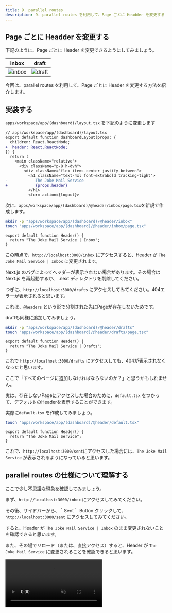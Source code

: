 ```yaml
---
title: 9. parallel routes
description: 9. parallel routes を利用して、Page ごとに Headder を変更する
---
```



## Page ごとに Headder を変更する

下記のように、Page ごとに Header を変更できるようにしてみましょう。

|inbox|draft|
|---|---|
![inbox](../../assets/parallel-routes-header-inbox.png)|![draft](../../assets/parallel-routes-header-drafts.png)

今回は、parallel routes を利用して、Page ごとに Header を変更する方法を紹介します。

## 実装する


`apps/workspace/app/(dashboard)/layout.tsx` を下記のように変更します

```diff format="tsx"
// apps/workspace/app/(dashboard)/layout.tsx
export default function dashboardLayout(props: {
  children: React.ReactNode;
+  header: React.ReactNode;
}) {
  return (
    <main className="relative">
      <div className="p-8 h-dvh">
        <div className="flex items-center justify-between">
          <h1 className="text-4xl font-extrabold tracking-tight">
-            The Joke Mail Service
+            {props.header}
          </h1>
          <form action={logout}>
```

次に、`apps/workspace/app/(dashboard)/@header/inbox/page.tsx`を新規で作成します。
  
```bash
mkdir -p "apps/workspace/app/(dashboard)/@header/inbox"
touch "apps/workspace/app/(dashboard)/@header/inbox/page.tsx"
```

```tsx
export default function Header() {
  return "The Joke Mail Service | Inbox";
}
```

この時点で、`http://localhost:3000/inbox` にアクセスすると、Header が `The Joke Mail Service | Inbox` に変更されます。

<Aside type="caution">
  Next.js のバグによってヘッダーが表示されない場合があります。その場合は Next.js を再起動するか、 .next ディレクトリを削除してください。
</Aside>

つぎに、`http://localhost:3000/drafts` にアクセスしてみてください。404エラーが表示されると思います。

これは、`@headers` という形で分割された先にPageが存在しないためです。

draftも同様に追加してみましょう。

  
```bash
mkdir -p "apps/workspace/app/(dashboard)/@header/drafts"
touch "apps/workspace/app/(dashboard)/@header/drafts/page.tsx"
```

```tsx
export default function Header() {
  return "The Joke Mail Service | Drafts";
}
```

これで `http://localhost:3000/drafts` にアクセスしても、404が表示されなくなったと思います。

ここで「すべてのページに追加しなければならないのか？」と思うかもしれません。

実は、存在しないPageにアクセスした場合のために、`default.tsx` をつかって、デフォルトのHeaderを表示することができます。

実際に`default.tsx` を作成してみましょう。

```bash
touch "apps/workspace/app/(dashboard)/@header/default.tsx"
```

```tsx
export default function Header() {
  return "The Joke Mail Service";
}
```

これで、`http://localhost:3000/sent`にアクセスした場合には、`The Joke Mail Service` が表示されるようになっていると思います。

## parallel routes の仕様について理解する

ここで少し不思議な現象を確認してみましょう。

まず、`http://localhost:3000/inbox` にアクセスしてみてください。

その後、サイドバーから、｀Sent｀ Button クリックして、`http://localhost:3000/sent` にアクセスしてみてください。

すると、Header が `The Joke Mail Service | Inbox` のまま変更されないことを確認できると思います。

また、その場でリロード（または、直接アクセス）すると、Header が `The Joke Mail Service` に変更されることを確認できると思います。

<video src={videoSrc} controls muted loop autoPlay/>

これは parallel routes の仕様です。

ソフトナビゲーション（Next Link）では、遷移先の URL と一致するサブページ(今回でいうと`@header/sent/page.tsx`)がなくても、現在のサブページを維持して遷移します。

ハードナビゲーション(ブラウザーのリロードや直接アクセスされた時) では、 URL と一致するサブページがない場合は、`default.js` が表示されます。`default.js` がない場合は、404 が表示されます。

「結局すべてのページに追加しなければならないのか？」と思うかもしれません。

`catch-all route` を使うことで解決することができます。

`catch-all route` は、`[...catchAll]/page.tsx` という形で指定することができます。どれにもマッチしない場合はこのページが表示されます。
これは、`default.tsx` よりも優先されます。

``` bash
touch apps/workspace/app/(dashboard)/@header/[...catchAll]/page.tsx
```

```tsx
//apps/workspace/app/(dashboard)/@header/[...catchAll]/page.tsx
export default function Header() {
  return "The Joke Mail Service";
}
```

これで、`http://localhost:3000/sent`にアクセスした場合には、`The Joke Mail Service` が表示されるようになっていると思います。

<Aside>
`/foo/page.tsx` は、`/foo/@children/page.tsx`であると言えます。

Next.js は、`@children`を暗黙的に追加してくれているとも考えることができます。

このように考えると、`/foo/layout.tsx` で、`props.children` にように、`props.header`が取れることが理解しやすいかなと思います。

```tsx
export default function dashboardLayout(props: {
  children: React.ReactNode;
  header: React.ReactNode;
}){ ...
```
</Aside>

## まとめ

今回は、parallel routes を利用して、Page を分割する方法を紹介しました。

parallel routes を利用することで、Layout をより柔軟に設計することができます。

## Next.js 15 rc

Next.js 15 rc では、`next@rc` を利用することで、parallel routes だけ chatch-all route を採用した場合でも引数を受け取ることができるようになりました。

```bash
cd apps/solution/
pnpm install next@rc react@rc react-dom@rc
cd ../../
pnpm dev
```

```tsx
//apps/solution/app/(dashboard)/@header/[...catchAll]/page.tsx
export default function Header(props: { params: { catchAll: string[] } }) {
  return `The Joke Mail Service | ${props.params.catchAll.join(' | ')}`;
}
```
